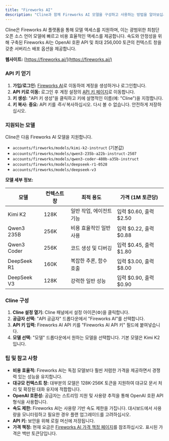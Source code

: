 ```yaml
---
title: "Fireworks AI"
description: "Cline과 함께 Fireworks AI 모델을 구성하고 사용하는 방법을 알아보십시오. 빠르고 비용 효율적인 API로 고성능 오픈 소스 언어 모델에 액세스하십시오."
---
```


Cline은 Fireworks AI 플랫폼을 통해 모델 액세스를 지원하며, 이는 광범위한 최첨단 오픈 소스 언어 모델에 빠르고 비용 효율적인 액세스를 제공합니다. 속도와 안정성을 위해 구축된 Fireworks AI는 OpenAI 호환 API 및 최대 256,000 토큰의 컨텍스트 창을 갖춘 서버리스 배포 옵션을 제공합니다.

**웹사이트:** [https://fireworks.ai/](https://fireworks.ai/)

### API 키 얻기

1.  **가입/로그인:** [Fireworks AI](https://fireworks.ai/)로 이동하여 계정을 생성하거나 로그인합니다.
2.  **API 키로 이동:** 로그인 후 계정 설정의 [API 키 페이지](https://app.fireworks.ai/settings/users/api-keys)로 이동합니다.
3.  **키 생성:** "API 키 생성"을 클릭하고 키에 설명적인 이름(예: "Cline")을 지정합니다.
4.  **키 복사:** **중요:** API 키를 _즉시_ 복사하십시오. 다시 볼 수 없습니다. 안전하게 저장하십시오.

### 지원되는 모델

Cline은 다음 Fireworks AI 모델을 지원합니다.

-   `accounts/fireworks/models/kimi-k2-instruct` (기본값)
-   `accounts/fireworks/models/qwen3-235b-a22b-instruct-2507`
-   `accounts/fireworks/models/qwen3-coder-480b-a35b-instruct`
-   `accounts/fireworks/models/deepseek-r1-0528`
-   `accounts/fireworks/models/deepseek-v3`

**모델 세부 정보:**

| 모델 | 컨텍스트 창 | 최적 용도 | 가격 (1M 토큰당) |
|---|---|---|---|
| Kimi K2 | 128K | 일반 작업, 에이전트 기능 | 입력 \$0.60, 출력 \$2.50 |
| Qwen3 235B | 256K | 비용 효율적인 일반 사용 | 입력 \$0.22, 출력 \$0.88 |
| Qwen3 Coder | 256K | 코드 생성 및 디버깅 | 입력 \$0.45, 출력 \$1.80 |
| DeepSeek R1 | 160K | 복잡한 추론, 함수 호출 | 입력 \$3.00, 출력 \$8.00 |
| DeepSeek V3 | 128K | 강력한 일반 성능 | 입력 \$0.90, 출력 \$0.90 |

### Cline 구성

1.  **Cline 설정 열기:** Cline 패널에서 설정 아이콘(⚙️)을 클릭합니다.
2.  **공급자 선택:** "API 공급자" 드롭다운에서 "Fireworks AI"를 선택합니다.
3.  **API 키 입력:** Fireworks AI API 키를 "Fireworks AI API 키" 필드에 붙여넣습니다.
4.  **모델 선택:** "모델" 드롭다운에서 원하는 모델을 선택합니다. 기본 모델은 Kimi K2입니다.

### 팁 및 참고 사항

-   **비용 효율적:** Fireworks AI는 독점 모델보다 훨씬 저렴한 가격을 제공하면서 경쟁력 있는 성능을 유지합니다.
-   **대규모 컨텍스트 창:** 대부분의 모델은 128K-256K 토큰을 지원하여 대규모 문서 처리 및 확장된 대화 유지에 적합합니다.
-   **OpenAI 호환성:** 공급자는 스트리밍 지원 및 사용량 추적을 통해 OpenAI 호환 API 형식을 사용합니다.
-   **속도 제한:** Fireworks AI는 사용량 기반 속도 제한을 가집니다. 대시보드에서 사용량을 모니터링하고 필요한 경우 플랜 업그레이드를 고려하십시오.
-   **API 키:** 보안을 위해 로컬 머신에 저장됩니다.
-   **가격 책정:** 현재 요금은 [Fireworks AI 가격 책정 페이지](https://fireworks.ai/pricing)를 참조하십시오. 표시된 가격은 백만 토큰당입니다.
